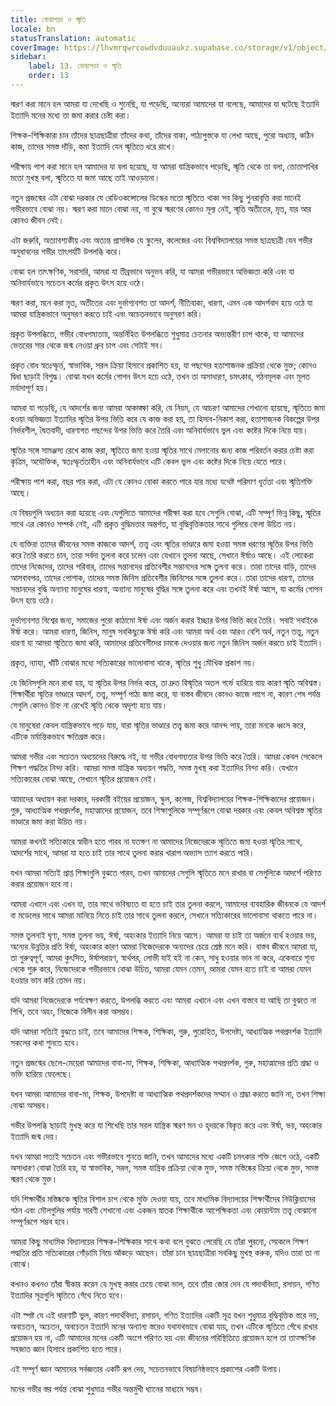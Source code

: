 ```yaml
---
title: বোঝাপড়া ও স্মৃতি
locale: bn
statusTranslation: automatic
coverImage: https://lhvmrqwrcowdvduuaukz.supabase.co/storage/v1/object/public/strapi-uploads/small_cover-educacion-fundamental.webp-2d51a7828a2b1309555be27f7e2a61a0.webp
sidebar:
    label: 13. বোঝাপড়া ও স্মৃতি
    order: 13
---
```

স্মরণ করা মানে হল আমরা যা দেখেছি ও শুনেছি, যা পড়েছি, অন্যেরা আমাদের যা বলেছে, আমাদের যা ঘটেছে ইত্যাদি ইত্যাদি মনের মধ্যে তা জমা করার চেষ্টা করা।

শিক্ষক-শিক্ষিকারা চান তাঁদের ছাত্রছাত্রীরা তাঁদের কথা, তাঁদের বাক্য, পাঠ্যপুস্তকে যা লেখা আছে, পুরো অধ্যায়, কঠিন কাজ, তাদের সমস্ত দাঁড়ি, কমা ইত্যাদি যেন স্মৃতিতে ধরে রাখে।

পরীক্ষায় পাশ করা মানে হল আমাদের যা বলা হয়েছে, যা আমরা যান্ত্রিকভাবে পড়েছি, স্মৃতি থেকে তা বলা, তোতাপাখির মতো মুখস্থ বলা, স্মৃতিতে যা জমা আছে তাই আওড়ানো।

নতুন প্রজন্মের এটা বোঝা দরকার যে রেডিওকন্সোলের ডিস্কের মতো স্মৃতিতে থাকা সব কিছু পুনরাবৃত্তি করা মানেই গভীরভাবে বোঝা নয়। স্মরণ করা মানে বোঝা নয়, না বুঝে স্মরণের কোনও মূল্য নেই, স্মৃতি অতীতের, মৃত, যার আর কোনও জীবন নেই।

এটা জরুরি, অত্যাবশ্যকীয় এবং অত্যন্ত প্রাসঙ্গিক যে স্কুলের, কলেজের এবং বিশ্ববিদ্যালয়ের সমস্ত ছাত্রছাত্রী যেন গভীর অনুধাবনের গভীর তাৎপর্যটি উপলব্ধি করে।

বোঝা হল তাৎক্ষণিক, সরাসরি, আমরা যা তীব্রভাবে অনুভব করি, যা আমরা গভীরভাবে অভিজ্ঞতা করি এবং যা অনিবার্যভাবে সচেতন কর্মের প্রকৃত উৎস হয়ে ওঠে।

স্মরণ করা, মনে করা মৃত, অতীতের এবং দুর্ভাগ্যবশত তা আদর্শ, নীতিবাক্য, ধারণা, এমন এক আদর্শবাদ হয়ে ওঠে যা আমরা যান্ত্রিকভাবে অনুসরণ করতে চাই এবং অচেতনভাবে অনুসরণ করি।

প্রকৃত উপলব্ধিতে, গভীর বোধগম্যতায়, অন্তর্নিহিত উপলব্ধিতে শুধুমাত্র চেতনার অভ্যন্তরীণ চাপ থাকে, যা আমাদের ভেতরের সার থেকে জন্ম নেওয়া ধ্রুব চাপ এবং সেটাই সব।

প্রকৃত বোধ স্বতঃস্ফূর্ত, স্বাভাবিক, সরল ক্রিয়া হিসাবে প্রকাশিত হয়, যা পছন্দের হতাশাজনক প্রক্রিয়া থেকে মুক্ত; কোনও দ্বিধা ছাড়াই বিশুদ্ধ। বোঝা যখন কর্মের গোপন উৎস হয়ে ওঠে, তখন তা অসাধারণ, চমৎকার, গঠনমূলক এবং মূলত মর্যাদাপূর্ণ হয়।

আমরা যা পড়েছি, যে আদর্শের জন্য আমরা আকাঙ্ক্ষা করি, যে নিয়ম, যে আচরণ আমাদের শেখানো হয়েছে, স্মৃতিতে জমা হওয়া অভিজ্ঞতা ইত্যাদির স্মৃতির উপর ভিত্তি করে যে কাজ করা হয়, তা হিসাব-নিকাশ করা, হতাশাজনক বিকল্পের উপর নির্ভরশীল, দ্বৈতবাদী, ধারণাগত পছন্দের উপর ভিত্তি করে তৈরি এবং অনিবার্যভাবে ভুল এবং কষ্টের দিকে নিয়ে যায়।

স্মৃতির সঙ্গে সামঞ্জস্য রেখে কাজ করা, স্মৃতিতে জমা হওয়া স্মৃতির সাথে মেলানোর জন্য কাজ পরিবর্তন করার চেষ্টা করা কৃত্রিম, অযৌক্তিক, স্বতঃস্ফূর্ততাহীন এবং অনিবার্যভাবে এটি কেবল ভুল এবং কষ্টের দিকে নিয়ে যেতে পারে।

পরীক্ষায় পাশ করা, বছর পার করা, এটা যে কোনও বোকা করতে পারে যার মধ্যে যথেষ্ট পরিমাণ ধূর্ততা এবং স্মৃতিশক্তি আছে।

যে বিষয়গুলি অধ্যয়ন করা হয়েছে এবং যেগুলিতে আমাদের পরীক্ষা করা হবে সেগুলি বোঝা, এটি সম্পূর্ণ ভিন্ন কিছু, স্মৃতির সাথে এর কোনও সম্পর্ক নেই, এটি প্রকৃত বুদ্ধিমত্তার অন্তর্গত, যা বুদ্ধিবৃত্তিকতার সাথে গুলিয়ে ফেলা উচিত নয়।

যে ব্যক্তিরা তাদের জীবনের সমস্ত কাজকে আদর্শ, তত্ত্ব এবং স্মৃতির ভাণ্ডারে জমা হওয়া সমস্ত ধরণের স্মৃতির উপর ভিত্তি করে তৈরি করতে চান, তারা সর্বদা তুলনা করে চলেন এবং যেখানে তুলনা আছে, সেখানে ঈর্ষাও আছে। এই লোকেরা তাদের নিজেদের, তাদের পরিবার, তাদের সন্তানদের প্রতিবেশীর সন্তানদের সঙ্গে তুলনা করে। তারা তাদের বাড়ি, তাদের আসবাবপত্র, তাদের পোশাক, তাদের সমস্ত জিনিস প্রতিবেশীর জিনিসের সঙ্গে তুলনা করে। তারা তাদের ধারণা, তাদের সন্তানদের বুদ্ধি অন্যান্য মানুষের ধারণা, অন্যান্য মানুষের বুদ্ধির সঙ্গে তুলনা করে এবং তখনই ঈর্ষা আসে, যা কর্মের গোপন উৎস হয়ে ওঠে।

দুর্ভাগ্যবশত বিশ্বের জন্য, সমাজের পুরো কাঠামো ঈর্ষা এবং অর্জন করার ইচ্ছার উপর ভিত্তি করে তৈরি। সবাই সবাইকে ঈর্ষা করে। আমরা ধারণা, জিনিস, মানুষ সবকিছুকে ঈর্ষা করি এবং আমরা অর্থ এবং আরও বেশি অর্থ, নতুন তত্ত্ব, নতুন ধারণা যা আমরা স্মৃতিতে জমা করি, আমাদের প্রতিবেশীদের চমকে দেওয়ার জন্য নতুন জিনিস অর্জন করতে চাই ইত্যাদি।

প্রকৃত, ন্যায্য, খাঁটি বোঝার মধ্যে সত্যিকারের ভালোবাসা থাকে, স্মৃতির শুধু মৌখিক প্রকাশ নয়।

যে জিনিসগুলি মনে রাখা হয়, যা স্মৃতির উপর নির্ভর করে, তা দ্রুত বিস্মৃতির অতল গর্ভে হারিয়ে যায় কারণ স্মৃতি অবিশ্বস্ত। শিক্ষার্থীরা স্মৃতির ভাণ্ডারে আদর্শ, তত্ত্ব, সম্পূর্ণ পাঠ্য জমা করে, যা বাস্তব জীবনে কোনও কাজে লাগে না, কারণ শেষ পর্যন্ত সেগুলি কোনও চিহ্ন না রেখেই স্মৃতি থেকে অদৃশ্য হয়ে যায়।

যে মানুষেরা কেবল যান্ত্রিকভাবে পড়ে যায়, যারা স্মৃতির ভাণ্ডারে তত্ত্ব জমা করে আনন্দ পায়, তারা মনকে ধ্বংস করে, এটিকে মর্মান্তিকভাবে ক্ষতিগ্রস্ত করে।

আমরা গভীর এবং সচেতন অধ্যয়নের বিরুদ্ধে নই, যা গভীর বোধগম্যতার উপর ভিত্তি করে তৈরি। আমরা কেবল সেকেলে শিক্ষণ পদ্ধতির নিন্দা করি। আমরা সমস্ত যান্ত্রিক অধ্যয়ন পদ্ধতি, সমস্ত মুখস্থ করা ইত্যাদির নিন্দা করি। যেখানে সত্যিকারের বোঝা আছে, সেখানে স্মৃতির প্রয়োজন নেই।

আমাদের অধ্যয়ন করা দরকার, দরকারী বইয়ের প্রয়োজন, স্কুল, কলেজ, বিশ্ববিদ্যালয়ের শিক্ষক-শিক্ষিকাদের প্রয়োজন। গুরু, আধ্যাত্মিক পথপ্রদর্শক, মহাত্মাদের প্রয়োজন, তবে শিক্ষাগুলিকে সম্পূর্ণরূপে বোঝা দরকার এবং কেবল অবিশ্বস্ত স্মৃতির ভাণ্ডারে জমা করা উচিত নয়।

আমরা কখনই সত্যিকারে স্বাধীন হতে পারব না যতক্ষণ না আমাদের নিজেদেরকে স্মৃতিতে জমা হওয়া স্মৃতির সাথে, আদর্শের সাথে, আমরা যা হতে চাই তার সাথে তুলনা করার খারাপ অভ্যাস ত্যাগ করতে পারি।

যখন আমরা সত্যিই প্রাপ্ত শিক্ষাগুলি বুঝতে পারব, তখন আমাদের সেগুলি স্মৃতিতে মনে রাখার বা সেগুলিকে আদর্শে পরিণত করার প্রয়োজন হবে না।

আমরা এখানে এবং এখন যা, তার সাথে ভবিষ্যতে যা হতে চাই তার তুলনা করলে, আমাদের ব্যবহারিক জীবনকে যে আদর্শ বা মডেলের সাথে আমরা মানিয়ে নিতে চাই তার সাথে তুলনা করলে, সেখানে সত্যিকারের ভালোবাসা থাকতে পারে না।

সমস্ত তুলনাই ঘৃণ্য, সমস্ত তুলনা ভয়, ঈর্ষা, অহংকার ইত্যাদি নিয়ে আসে। আমরা যা চাই তা অর্জনে ব্যর্থ হওয়ার ভয়, অন্যের উন্নতির প্রতি ঈর্ষা, অহংকার কারণ আমরা নিজেদেরকে অন্যদের চেয়ে শ্রেষ্ঠ মনে করি। বাস্তব জীবনে আমরা যা, তা গুরুত্বপূর্ণ, আমরা কুৎসিত, ঈর্ষাপরায়ণ, স্বার্থপর, লোভী যাই হই না কেন, সাধু হওয়ার ভান না করে, একেবারে শূন্য থেকে শুরু করে, নিজেদেরকে গভীরভাবে বোঝা উচিত, আমরা যেমন তেমন, আমরা যেমন হতে চাই বা আমরা যেমন হওয়ার ভান করি তেমন নয়।

যদি আমরা নিজেদেরকে পর্যবেক্ষণ করতে, উপলব্ধি করতে এবং আমরা এখানে এবং এখন বাস্তবে যা আছি তা বুঝতে না শিখি, তবে অহং, নিজেকে বিলীন করা অসম্ভব।

যদি আমরা সত্যিই বুঝতে চাই, তবে আমাদের শিক্ষক, শিক্ষিকা, গুরু, পুরোহিত, উপদেষ্টা, আধ্যাত্মিক পথপ্রদর্শক ইত্যাদি সকলের কথা শুনতে হবে।

নতুন প্রজন্মের ছেলে-মেয়েরা আমাদের বাবা-মা, শিক্ষক, শিক্ষিকা, আধ্যাত্মিক পথপ্রদর্শক, গুরু, মহাত্মাদের প্রতি শ্রদ্ধা ও ভক্তি হারিয়ে ফেলেছে।

যখন আমরা আমাদের বাবা-মা, শিক্ষক, উপদেষ্টা বা আধ্যাত্মিক পথপ্রদর্শকদের সম্মান ও শ্রদ্ধা করতে জানি না, তখন শিক্ষা বোঝা অসম্ভব।

গভীর উপলব্ধি ছাড়াই মুখস্থ করে যা শিখেছি তার সরল যান্ত্রিক স্মরণ মন ও হৃদয়কে বিকৃত করে এবং ঈর্ষা, ভয়, অহংকার ইত্যাদি জন্ম দেয়।

যখন আমরা সত্যই সচেতন এবং গভীরভাবে শুনতে জানি, তখন আমাদের মধ্যে একটি চমৎকার শক্তি জেগে ওঠে, একটি অসাধারণ বোঝা তৈরি হয়, যা স্বাভাবিক, সরল, সমস্ত যান্ত্রিক প্রক্রিয়া থেকে মুক্ত, সমস্ত মস্তিষ্কের ক্রিয়া থেকে মুক্ত, সমস্ত স্মরণ থেকে মুক্ত।

যদি শিক্ষার্থীর মস্তিষ্ককে স্মৃতির বিশাল চাপ থেকে মুক্তি দেওয়া যায়, তবে মাধ্যমিক বিদ্যালয়ের শিক্ষার্থীদের নিউক্লিয়াসের গঠন এবং মৌলগুলির পর্যায় সারণী শেখানো এবং একজন স্নাতক শিক্ষার্থীকে আপেক্ষিকতা এবং কোয়ান্টাম তত্ত্ব বোঝানো সম্পূর্ণরূপে সম্ভব হবে।

আমরা কিছু মাধ্যমিক বিদ্যালয়ের শিক্ষক-শিক্ষিকার সাথে কথা বলে বুঝতে পেরেছি যে তাঁরা পুরনো, সেকেলে শিক্ষণ পদ্ধতির প্রতি সত্যিকারের গোঁড়ামি নিয়ে আঁকড়ে আছেন। তাঁরা চান ছাত্রছাত্রীরা সবকিছু মুখস্থ করুক, যদিও তারা তা না বোঝে।

কখনও কখনও তাঁরা স্বীকার করেন যে মুখস্থ করার চেয়ে বোঝা ভাল, তবে তাঁরা জোর দেন যে পদার্থবিদ্যা, রসায়ন, গণিত ইত্যাদির সূত্রগুলি স্মৃতিতে গেঁথে নিতে হবে।

এটা স্পষ্ট যে এই ধারণাটি ভুল, কারণ পদার্থবিদ্যা, রসায়ন, গণিত ইত্যাদির একটি সূত্র যখন শুধুমাত্র বুদ্ধিবৃত্তিক স্তরে নয়, অবচেতন, অচেতন, অবচেতন ইত্যাদি মনের অন্যান্য স্তরেও যথাযথভাবে বোঝা যায়, তখন এটিকে স্মৃতিতে গেঁথে রাখার প্রয়োজন হয় না, এটি আমাদের মনের একটি অংশে পরিণত হয় এবং জীবনের পরিস্থিতিতে প্রয়োজন হলে তা তাত্ক্ষণিক সহজাত জ্ঞান হিসাবে প্রকাশিত হতে পারে।

এই সম্পূর্ণ জ্ঞান আমাদের সর্বজ্ঞতার একটি রূপ দেয়, সচেতনভাবে বিষয়নিষ্ঠভাবে প্রকাশের একটি উপায়।

মনের গভীর স্তর পর্যন্ত বোঝা শুধুমাত্র গভীর অন্তর্মুখী ধ্যানের মাধ্যমে সম্ভব।

